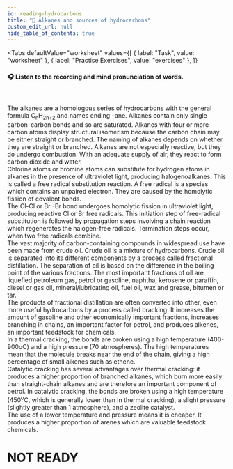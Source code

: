 ```yaml
---
id: reading-hydrocarbons
title: "📝 Alkanes and sources of hydrocarbons"
custom_edit_url: null
hide_table_of_contents: true
---
```



<Tabs
  defaultValue="worksheet"
  values={[
    { label: "Task", value: "worksheet" },
    { label: "Practise Exercises", value: "exercises" },
  ]}
>
<TabItem value="worksheet">

#### 🎧️ Listen to the recording and mind pronunciation of words.

<ReactPlayer
  url="/media/509.52a7d155.mp3"
  width="100ww"
  height="40px"
  controls={true}
/>

<br />

The alkanes are a homologous series of hydrocarbons with the general formula C<sub>n</sub>H<sub>2n+2</sub> and names ending –ane. Alkanes contain only single carbon–carbon bonds and so are saturated. Alkanes with four or more carbon atoms display structural isomerism because the carbon chain may be either straight or branched. The naming of alkanes depends on whether they are straight or branched. Alkanes are not especially reactive, but they do undergo combustion. With an adequate supply of air, they react to form carbon dioxide and water.  
Chlorine atoms or bromine atoms can substitute for hydrogen atoms in alkanes in the presence of ultraviolet light, producing halogenoalkanes. This is called a free radical substitution reaction. A free radical is a species which contains an unpaired electron. They are caused by the homolytic fission of covalent bonds.   
The Cl-Cl or Br -Br bond undergoes homolytic fission in ultraviolet light, producing reactive Cl or Br free radicals. This initiation step of free-radical substitution is followed by propagation steps involving a chain reaction which regenerates the halogen-free radicals. Termination steps occur, when two free radicals combine.  
The vast majority of carbon-containing compounds in widespread use have been made from crude oil. Crude oil is a mixture of hydrocarbons. Crude oil is separated into its different components by a process called fractional distillation. The separation of oil is based on the difference in the boiling point of the various fractions. The most important fractions of oil are liquefied petroleum gas, petrol or gasoline, naphtha, kerosene or paraffin, diesel or gas oil, mineral/lubricating oil, fuel oil, wax and grease, bitumen or tar.  
The products of fractional distillation are often converted into other, even more useful hydrocarbons by a process called cracking. It  increases  the  amount  of  gasoline  and  other  economically important fractions, increases branching in chains, an important factor for petrol, and produces alkenes, an important feedstock for chemicals.  
In a thermal cracking, the bonds are broken using a high temperature (400-900oC)  and  a  high  pressure  (70  atmospheres).  The  high temperatures mean that the molecule breaks near the end of the chain, giving a high percentage of small alkenes such as ethene.   
Catalytic cracking has several advantages over thermal cracking: it produces a higher proportion of branched alkanes, which burn more easily than straight-chain alkanes and are therefore an important component of petrol. In catalytic cracking, the bonds are broken using a high temperature (450<sup>o</sup>C, which is generally lower than in thermal cracking), a slight pressure (slightly greater than 1 atmosphere), and a zeolite catalyst.   
The use of a lower temperature and pressure means it is cheaper. It produces a higher proportion of arenes which are valuable feedstock chemicals.  

</TabItem>

<TabItem value="exercises">

# NOT READY

</TabItem>
</Tabs>

